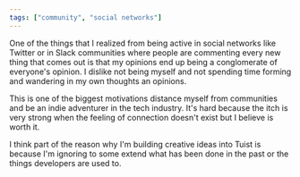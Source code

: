 ```yaml
---
tags: ["community", "social networks"]
---
```


One of the things that I realized from being active in social networks like Twitter or in Slack communities where people are commenting every new thing that comes out is that my opinions end up being a conglomerate of everyone's opinion. I dislike not being myself and not spending time forming and wandering in my own thoughts an opinions.

This is one of the biggest motivations distance myself from communities and be an indie adventurer in the tech industry. It's hard because the itch is very strong when the feeling of connection doesn't exist but I believe is worth it.

I think part of the reason why I'm building creative ideas into Tuist is because I'm ignoring to some extend what has been done in the past or the things developers are used to.